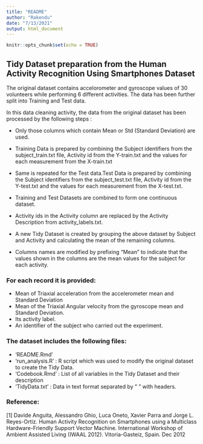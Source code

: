 ```yaml
---
title: "README"
author: "Rakendu"
date: "7/13/2021"
output: html_document
---
```


```r
knitr::opts_chunk$set(echo = TRUE)
```

## Tidy Dataset preparation from the Human Activity Recognition Using Smartphones Dataset

The original dataset contains accelorometer and gyroscope values of 30 volunteers while performing 6 different activities. The data has been further split into Training and Test data.

In this data cleaning activity, the data from the original dataset has been processed by the following steps :

- Only those columns which contain Mean or Std (Standard Deviation) are used.

- Training Data is prepared by combining the Subject identifiers from the subject_train.txt file, Activity id from the Y-train.txt and the values for each measurement from the X-train.txt

- Same is repeated for the Test data.Test Data is prepared by combining the Subject identifiers from the subject_test.txt file, Activity id from the Y-test.txt and the values for each measurement from the X-test.txt.

- Training and Test Datasets are combined to form one continuous dataset.

- Activity ids in the Activity column are replaced by the Activity Description from activity_labels.txt.

- A new Tidy Dataset is created by grouping the above dataset by Subject and Activity and calculating the mean of the remaining columns.

- Columns names are modified by prefixing "Mean" to indicate that the values shown in the columns are the mean values for the subject for each activity.

### For each record it is provided:
- Mean of Triaxial acceleration from the accelerometer mean and Standard Deviation
- Mean of the Triaxial Angular velocity from the gyroscope mean and Standard Deviation. 
- Its activity label. 
- An identifier of the subject who carried out the experiment.

### The dataset includes the following files:
- 'README.Rmd'
- 'run_analysis.R' : R script which was used to modify the original dataset to create the Tidy Data.
- 'Codebook.Rmd' : List of all variables in the Tidy Dataset and their description
- 'TidyData.txt' : Data in text format separated by " " with headers.

### Reference:
[1] Davide Anguita, Alessandro Ghio, Luca Oneto, Xavier Parra and Jorge L. Reyes-Ortiz. Human Activity Recognition on Smartphones using a Multiclass Hardware-Friendly Support Vector Machine. International Workshop of Ambient Assisted Living (IWAAL 2012). Vitoria-Gasteiz, Spain. Dec 2012
